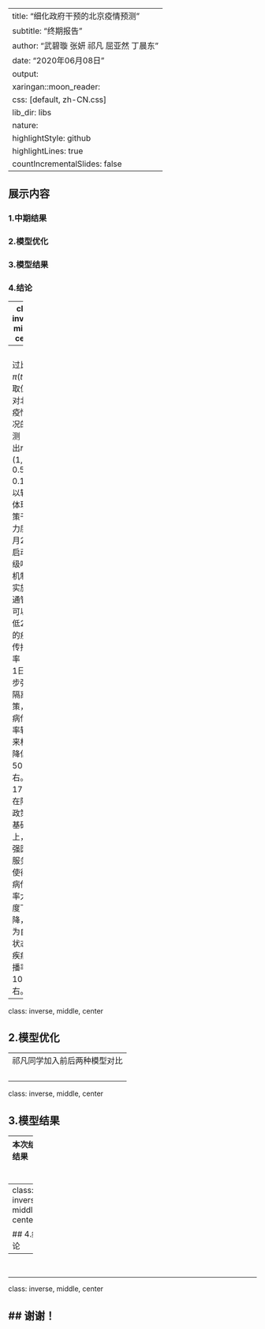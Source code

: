 
---
title: "细化政府干预的北京疫情预测"
subtitle: "终期报告"
author: "武碧璇 张妍 祁凡 屈亚然 丁晨东"
date: "2020年06月08日"
output:
  xaringan::moon_reader:
    css: [default, zh-CN.css]
    lib_dir: libs
    nature:
      highlightStyle: github
      highlightLines: true
      countIncrementalSlides: false
---



## **展示内容**


### 1.中期结果


### 2.模型优化


### 3.模型结果


### 4.结论

---
class: inverse, middle, center

## 1.中期结果

---
&emsp;&emsp;通过比较$\pi(t)$不同取值，对北京疫情情况的预测；得出$\pi_{t}=(1,0.8,0.5,0.1)$可以较好体现政策干预力度。1月24日启动一级响应机制，实施交通管制可以降低20%的疾病传播率；2月1日进一步强化隔离政策，疾病传播率较原来相比降低了50%左右。3月17日，在隔离政策的基础上，加强医疗服务；使得疾病传播率大幅度下降，仅为自然状态下疾病传播率的10%左右。

---
class: inverse, middle, center

## 2.模型优化

---
祁凡同学加入前后两种模型对比
&emsp;&emsp;
---

class: inverse, middle, center

## 3.模型结果

---
本次结结果
&emsp;&emsp;
&emsp;&emsp;


------
class: inverse, middle, center

## 4.结论

---
&emsp;&emsp;
&emsp;&emsp;


---

class: inverse, middle, center

## 谢谢！
---

